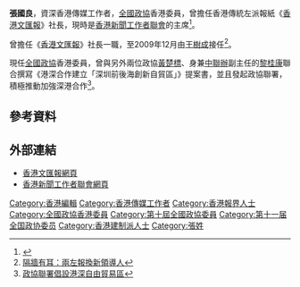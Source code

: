 '''張國良'''，資深香港傳媒工作者，[[全國政協|全國政協]]香港委員，曾擔任香港傳統左派報紙《[[香港文匯報|香港文匯報]]》社長，現時是[[香港新聞工作者聯會|香港新聞工作者聯會]]的主席<ref>{{Cite web |url=http://www.hkfj.org/content.php?id=10 |title=香港新聞工作者聯會主席的話 |access-date=2009-08-02 |archive-date=2016-03-05 |archive-url=https://web.archive.org/web/20160305045047/http://www.hkfj.org/content.php?id=10 |dead-url=yes }}</ref>。

曾擔任《[[香港文匯報|香港文匯報]]》社長一職，至2009年12月由[[王樹成|王樹成]]接任<ref>[http://hk.apple.nextmedia.com/template/apple/art_main.php?iss_id=20081224&sec_id=4104&subsec_id=15333&art_id=12010045 隔牆有耳：兩左報換新領導人]</ref>。

現任[[全國政協|全國政協]]香港委員，曾與另外兩位政協[[黃楚標|黃楚標]]、身兼[[中聯辦|中聯辦]]副主任的[[黎桂康|黎桂康]]聯合撰寫《港深合作建立「深圳前後海創新自貿區」》提案書，並且發起政協聯署，積極推動加強深港合作<ref>[http://www.hkheadline.com/news_topic/nt_content.asp?sid=1002&nt=np 政協聯署倡設港深自由貿易區]</ref>。

==參考資料==
<div class="references-small">
<references/>
</div>

==外部連結==
* [http://www.wenweipo.com/ 香港文匯報網頁] {{Wayback|url=http://www.wenweipo.com/ |date=20061205013123 }}
* [https://web.archive.org/web/20090530152441/http://www.hkfj.org/index.php 香港新聞工作者聯會網頁]

[[Category:香港編輯|Category:香港編輯]]
[[Category:香港傳媒工作者|Category:香港傳媒工作者]]
[[Category:香港報界人士|Category:香港報界人士]]
[[Category:全國政協香港委員|Category:全國政協香港委員]]
[[Category:第十屆全國政協委員|Category:第十屆全國政協委員]]
[[Category:第十一届全国政协委员|Category:第十一届全国政协委员]]
[[Category:香港建制派人士|Category:香港建制派人士]]
[[Category:張姓|Category:張姓]]